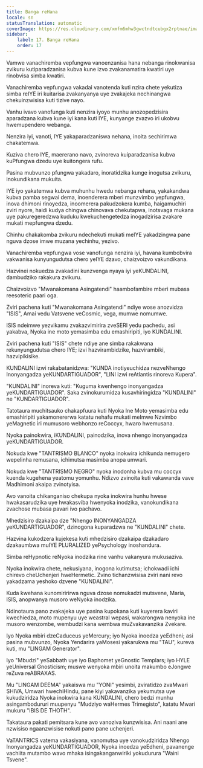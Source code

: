 ```yaml
---
title: Banga reHana
locale: sn
statusTranslation: automatic
coverImage: https://res.cloudinary.com/xmfm6mhw3gwctndtcubgx2rptnae/image/upload/v1741354419/small_cover_la_gran_rebelion_28716e29d2.webp
sidebar:
    label: 17. Banga reHana
    order: 17
---
```

Vamwe vanachiremba vepfungwa vanoenzanisa hana nebanga rinokwanisa zvikuru kutiparadzanisa kubva kune izvo zvakanamatira kwatiri uye rinobvisa simba kwatiri.

Vanachiremba vepfungwa vakadai vanotenda kuti nzira chete yekutiza simba reIYE iri kuitarisa zvakanyanya uye zvakajeka nechinangwa chekuinzwisisa kuti tizive nayo.

Vanhu ivavo vanofunga kuti nenzira iyoyo munhu anozopedzisira aparadzana kubva kune iyi kana kuti IYE, kunyange zvazvo iri ukobvu hwemupendero webanga.

Nenzira iyi, vanoti, IYE yakaparadzaniswa nehana, inoita sechirimwa chakatemwa.

Kuziva chero IYE, maererano navo, zvinoreva kuiparadzanisa kubva kuPfungwa dzedu uye kuitongera rufu.

Pasina mubvunzo pfungwa yakadaro, inoratidzika kunge inogutsa zvikuru, inokundikana mukuita.

IYE iyo yakatemwa kubva muhunhu hwedu nebanga rehana, yakakandwa kubva pamba segwai dema, inoenderera mberi munzvimbo yepfungwa, inova dhimoni rinoyedza, inoomerera pakudzokera kumba, haigamuchiri zviri nyore, haidi kudya chingwa chinovava chekutapwa, inotsvaga mukana uye pakuregeredzwa kuduku kwekuchengetedza inogadzirisa zvakare mukati mepfungwa dzedu.

Chinhu chakakomba zvikuru ndechekuti mukati meIYE yakadzingwa pane nguva dzose imwe muzana yechinhu, yezivo.

Vanachiremba vepfungwa vose vanofunga nenzira iyi, havana kumbobvira vakwanisa kunyungudutsa chero yeIYE dzavo, chaizvoizvo vakundikana.

Hazvinei nokuedza zvakadini kunzvenga nyaya iyi yeKUNDALINI, dambudziko rakakura zvikuru.

Chaizvoizvo "Mwanakomana Asingatendi" haambofambire mberi mubasa reesoteric paari oga.

Zviri pachena kuti "Mwanakomana Asingatendi" ndiye wose anozvidza "ISIS", Amai vedu Vatsvene veCosmic, vega, mumwe nomumwe.

ISIS ndeimwe yezvikamu zvakazvimirira zveSERI yedu pachedu, asi yakabva, Nyoka ine moto yemasimba edu emashiripiti, iyo KUNDALINI.

Zviri pachena kuti "ISIS" chete ndiye ane simba rakakwana rekunyungudutsa chero IYE; izvi hazvirambidzike, hazvirambiki, hazvipikisike.

KUNDALINI izwi rakabatanidzwa: "KUNDA inotiyeuchidza nezveNhengo Inonyangadza yeKUNDARTIGUADOR", "LINI izwi reAtlantis rinoreva Kupera".

"KUNDALINI" inoreva kuti: "Kuguma kwenhengo inonyangadza yeKUNDARTIGUADOR". Saka zvinokurumidza kusavhiringidza "KUNDALINI" ne "KUNDARTIGUADOR".

Tatotaura muchitsauko chakapfuura kuti Nyoka Ine Moto yemasimba edu emashiripiti yakamonererwa katatu nehafu mukati meImwe Nzvimbo yeMagnetic iri mumusoro webhonzo reCoccyx, hwaro hwemusana.

Nyoka painokwira, iKUNDALINI, painodzika, inova nhengo inonyangadza yeKUNDARTIGUADOR.

Nokuda kwe "TANTRISMO BLANCO" nyoka inokwira ichikunda nemugero wepelinha remusana, ichimutsa masimba anopa umwari.

Nokuda kwe "TANTRISMO NEGRO" nyoka inodonha kubva mu coccyx kuenda kugehena yeatomu yomunhu. Ndizvo zvinoita kuti vakawanda vave Madhimoni akaipa zvinotyisa.

Avo vanoita chikanganiso chekupa nyoka inokwira hunhu hwese hwakasarudzika uye hwakasviba hwenyoka inodzika, vanokundikana zvachose mubasa pavari ivo pachavo.

Mhedzisiro dzakaipa dze "Nhengo INONYANGADZA yeKUNDARTIGUADOR", dzinogona kuparadzwa ne "KUNDALINI" chete.

Hazvina kukodzera kujekesa kuti mhedzisiro dzakaipa dzakadaro dzakaumbwa muIYE PLURALIZED yePsychology inoshandura.

Simba reHypnotic reNyoka inodzika rine vanhu vakanyura mukusaziva.

Nyoka inokwira chete, nekusiyana, inogona kutimutsa; ichokwadi ichi chirevo cheUchenjeri hweHermetic. Zvino tichanzwisisa zviri nani revo yakadzama yeshoko dzvene "KUNDALINI".

Kuda kwehana kunomiririrwa nguva dzose nomukadzi mutsvene, Maria, ISIS, anopwanya musoro weNyoka inodzika.

Ndinotaura pano zvakajeka uye pasina kupokana kuti kuyerera kaviri kwechiedza, moto mupenyu uye weastral wepasi, wakarongwa nenyoka ine musoro wenzombe, wembudzi kana wembwa muZvakavanzika Zvekare.

Iyo Nyoka mbiri dzeCaduceus yeMercury; iyo Nyoka inoedza yeEdheni; asi pasina mubvunzo, Nyoka Yendarira yaMosesi yakarukwa mu "TAU", kureva kuti, mu "LINGAM Generator".

Iyo "Mbudzi" yeSabbath uye iyo Baphomet yeGnostic Templars; iyo HYLE yeUniversal Gnosticism; muswe wenyoka mbiri unoita makumbo eJongwe reZuva reABRAXAS.

Mu "LINGAM DEEMA" yakaiswa mu "YONI" yesimbi, zviratidzo zvaMwari SHIVA, Umwari hwechiHindu, pane kiyi yakavanzika yekumutsa uye kukudziridza Nyoka inokwira kana KUNDALINI, chero bedzi munhu asingambodururi muupenyu "Mudziyo waHermes Trimegisto", katatu Mwari mukuru "IBIS DE THOTH".

Takataura pakati pemitsara kune avo vanoziva kunzwisisa. Ani naani ane nzwisiso ngaanzwisise nokuti pano pane uchenjeri.

VaTANTRICS vatema vakasiyana, vanomutsa uye vanokudziridza Nhengo Inonyangadza yeKUNDARTIGUADOR, Nyoka inoedza yeEdheni, pavanenge vachiita mutambo wavo mhaka isingakanganwiriki yokudurura "Waini Tsvene".

